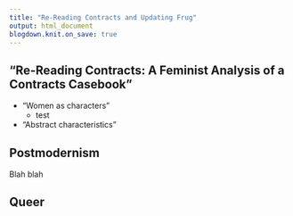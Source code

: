 ```yaml
---
title: "Re-Reading Contracts and Updating Frug"
output: html_document
blogdown.knit.on_save: true
---
```


## "Re-Reading Contracts: A Feminist Analysis of a Contracts Casebook" 

- "Women as characters"
    - test 
- "Abstract characteristics"  

## Postmodernism

Blah blah

## Queer

